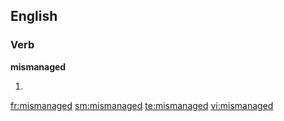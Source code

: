 ==English==

===Verb===
'''mismanaged'''

# {{present participle of|mismanage}}

[[fr:mismanaged]]
[[sm:mismanaged]]
[[te:mismanaged]]
[[vi:mismanaged]]